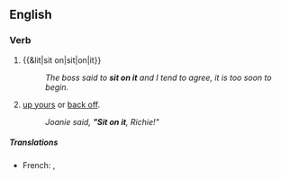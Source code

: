 ==English==

===Verb===
{{en-verb|head=[[sit on]] [[it]]|sits on it|sitting on it|sat on it}}

# {{&lit|sit on|sit|on|it}}
#: ''The boss said to '''sit on it''' and I tend to agree, it is too soon to begin.''
# {{context|idiomatic|lang=en}} [[up yours]] or [[back off]].
#: ''Joanie said, '''"Sit on it''', Richie!"''

=====Translations=====
{{trans-see|sit on}}

{{trans-top|shove it up your ass}}
* French: {{t-|fr|se le mettre bien profond}}, {{t-|fr|s'enfiler ça}}
{{trans-mid}}
{{trans-bottom}}